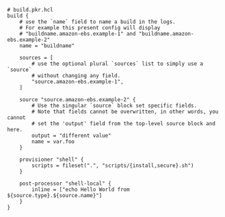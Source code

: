 ```hcl
# build.pkr.hcl
build {
    # use the `name` field to name a build in the logs.
    # For example this present config will display
    # "buildname.amazon-ebs.example-1" and "buildname.amazon-ebs.example-2"
    name = "buildname"

    sources = [
        # use the optional plural `sources` list to simply use a `source`
        # without changing any field.
        "source.amazon-ebs.example-1",
    ]

    source "source.amazon-ebs.example-2" {
        # Use the singular `source` block set specific fields.
        # Note that fields cannot be overwritten, in other words, you cannot
        # set the 'output' field from the top-level source block and here.
        output = "different value"
        name = var.foo
    }

    provisioner "shell" {
        scripts = fileset(".", "scripts/{install,secure}.sh")
    }

    post-processor "shell-local" {
        inline = ["echo Hello World from ${source.type}.${source.name}"]
    }
}
```
